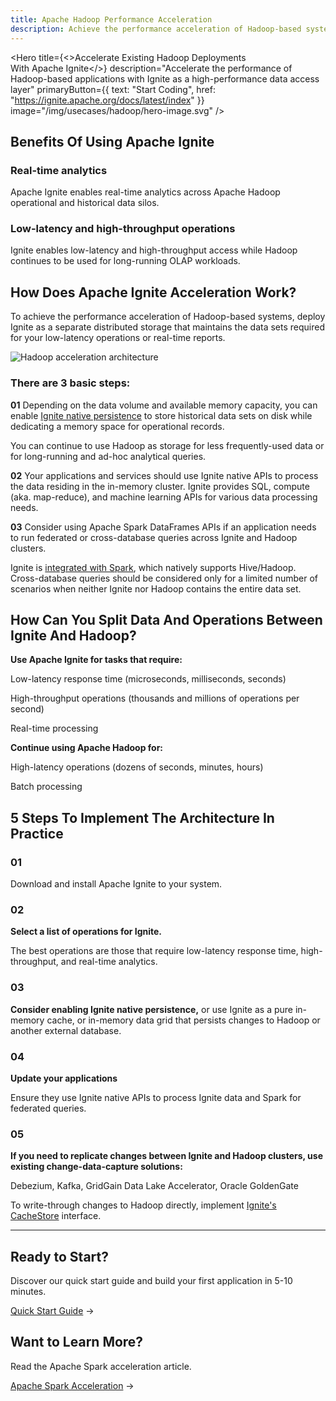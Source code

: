 ```yaml
---
title: Apache Hadoop Performance Acceleration
description: Achieve the performance acceleration of Hadoop-based systems by deploying Ignite as an in-memory computing platform designated for low-latency, high-throughput and real-time operations while Hadoop continues to be used for long-running OLAP workloads.
---
```



<Hero
  title={<>Accelerate Existing Hadoop Deployments<br/><span className="hero-subtitle">With Apache Ignite</span></>}
  description="Accelerate the performance of Hadoop-based applications with Ignite as a high-performance data access layer"
  primaryButton={{
    text: "Start Coding",
    href: "https://ignite.apache.org/docs/latest/index"
  }}
  image="/img/usecases/hadoop/hero-image.svg"
/>

## Benefits Of Using Apache Ignite

<div className={styles.benefitsGrid}>
  <div className={styles.benefitItem}>
    <h3>Real-time analytics</h3>
    <p>Apache Ignite enables real-time analytics across Apache Hadoop operational and historical data silos.</p>
  </div>

  <div className={styles.benefitItem}>
    <h3>Low-latency and high-throughput operations</h3>
    <p>Ignite enables low-latency and high-throughput access while Hadoop continues to be used for long-running OLAP workloads.</p>
  </div>
</div>

## How Does Apache Ignite Acceleration Work?

To achieve the performance acceleration of Hadoop-based systems, deploy Ignite as a separate distributed storage that maintains the data sets required for your low-latency operations or real-time reports.

<div className={styles.architectureImage}>
  <img src="/img/usecases/hadoop/image.svg" alt="Hadoop acceleration architecture" />
</div>

### There are 3 basic steps:

**01** Depending on the data volume and available memory capacity, you can enable [Ignite native persistence](/architecture/native-persistence) to store historical data sets on disk while dedicating a memory space for operational records.

You can continue to use Hadoop as storage for less frequently-used data or for long-running and ad-hoc analytical queries.

**02** Your applications and services should use Ignite native APIs to process the data residing in the in-memory cluster. Ignite provides SQL, compute (aka. map-reduce), and machine learning APIs for various data processing needs.

**03** Consider using Apache Spark DataFrames APIs if an application needs to run federated or cross-database queries across Ignite and Hadoop clusters.

Ignite is [integrated with Spark](/use-cases/spark-acceleration), which natively supports Hive/Hadoop. Cross-database queries should be considered only for a limited number of scenarios when neither Ignite nor Hadoop contains the entire data set.

## How Can You Split Data And Operations Between Ignite And Hadoop?

<div className={styles.twoColumnLayout}>
  <div>
    <p><strong>Use Apache Ignite for tasks that require:</strong></p>
    <p>Low-latency response time (microseconds, milliseconds, seconds)</p>
    <p>High-throughput operations (thousands and millions of operations per second)</p>
    <p>Real-time processing</p>
  </div>

  <div>
    <p><strong>Continue using Apache Hadoop for:</strong></p>
    <p>High-latency operations (dozens of seconds, minutes, hours)</p>
    <p>Batch processing</p>
  </div>
</div>

## 5 Steps To Implement The Architecture In Practice

<div className={styles.benefitsGrid}>
  <div className={styles.benefitItem}>
    <h3>01</h3>
    <p>Download and install Apache Ignite to your system.</p>
  </div>

  <div className={styles.benefitItem}>
    <h3>02</h3>
    <p><strong>Select a list of operations for Ignite.</strong></p>
    <p>The best operations are those that require low-latency response time, high-throughput, and real-time analytics.</p>
  </div>

  <div className={styles.benefitItem}>
    <h3>03</h3>
    <p><strong>Consider enabling Ignite native persistence,</strong> or use Ignite as a pure in-memory cache, or in-memory data grid that persists changes to Hadoop or another external database.</p>
  </div>

  <div className={styles.benefitItem}>
    <h3>04</h3>
    <p><strong>Update your applications</strong></p>
    <p>Ensure they use Ignite native APIs to process Ignite data and Spark for federated queries.</p>
  </div>

  <div className={styles.benefitItem}>
    <h3>05</h3>
    <p><strong>If you need to replicate changes between Ignite and Hadoop clusters, use existing change-data-capture solutions:</strong></p>
    <p>Debezium, Kafka, GridGain Data Lake Accelerator, Oracle GoldenGate</p>
    <p>To write-through changes to Hadoop directly, implement <a href="https://ignite.apache.org/docs/latest/persistence/external-storage" target="_blank">Ignite's CacheStore</a> interface.</p>
  </div>
</div>

---

## Ready to Start?

Discover our quick start guide and build your first application in 5-10 minutes.

[Quick Start Guide](https://ignite.apache.org/docs/latest/) →

## Want to Learn More?

Read the Apache Spark acceleration article.

[Apache Spark Acceleration](/use-cases/spark-acceleration) →
